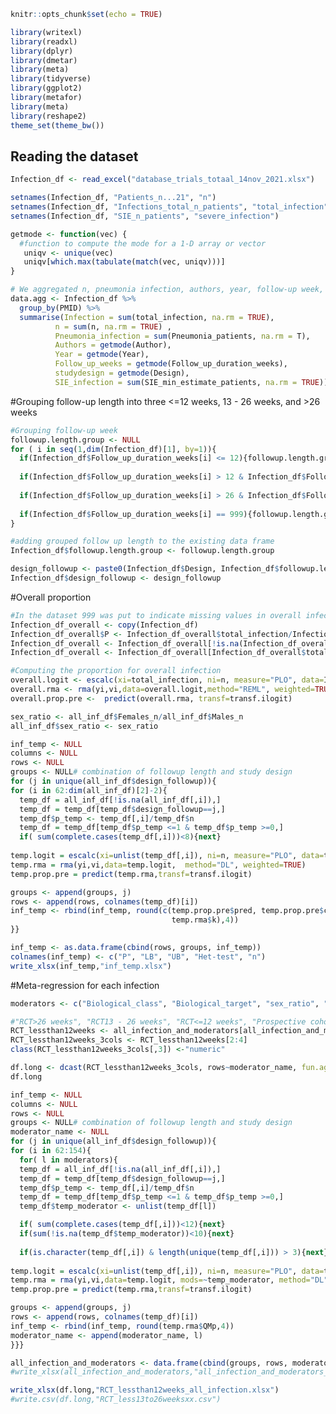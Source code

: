 
```r
knitr::opts_chunk$set(echo = TRUE)
```

```r
library(writexl)
library(readxl)
library(dplyr)
library(dmetar)
library(meta)
library(tidyverse)
library(ggplot2)
library(metafor)
library(meta)
library(reshape2)
theme_set(theme_bw())
```


## Reading the dataset

```r
Infection_df <- read_excel("database_trials_totaal_14nov_2021.xlsx")
```

```r
setnames(Infection_df, "Patients_n...21", "n")
setnames(Infection_df, "Infections_total_n_patients", "total_infection")
setnames(Infection_df, "SIE_n_patients", "severe_infection")
```

```r
getmode <- function(vec) {
  #function to compute the mode for a 1-D array or vector
   uniqv <- unique(vec)
   uniqv[which.max(tabulate(match(vec, uniqv)))]
}
```


```r
# We aggregated n, pneumonia infection, authors, year, follow-up week, study design, and severe infection by PMID
data.agg <- Infection_df %>% 
  group_by(PMID) %>% 
  summarise(Infection = sum(total_infection, na.rm = TRUE),
          n = sum(n, na.rm = TRUE) ,
          Pneumonia_infection = sum(Pneumonia_patients, na.rm = T),
          Authors = getmode(Author),
          Year = getmode(Year),
          Follow_up_weeks = getmode(Follow_up_duration_weeks),
          studydesign = getmode(Design),            
          SIE_infection = sum(SIE_min_estimate_patients, na.rm = TRUE))      
```


#Grouping follow-up length into three <=12 weeks, 13 - 26 weeks, and >26 weeks 
```r
#Grouping follow-up week
followup.length.group <- NULL
for ( i in seq(1,dim(Infection_df)[1], by=1)){
  if(Infection_df$Follow_up_duration_weeks[i] <= 12){followup.length.group <- append(followup.length.group, "<=12 weeks" )}
  
  if(Infection_df$Follow_up_duration_weeks[i] > 12 & Infection_df$Follow_up_duration_weeks[i] <= 26) {followup.length.group <- append(followup.length.group,  "13 - 26 weeks")}
  
  if(Infection_df$Follow_up_duration_weeks[i] > 26 & Infection_df$Follow_up_duration_weeks[i] != 999){followup.length.group <- append(followup.length.group,">26 weeks")}
  
  if(Infection_df$Follow_up_duration_weeks[i] == 999){followup.length.group <- append(followup.length.group,"NaN")}
}
```

```r
#adding grouped follow up length to the existing data frame
Infection_df$followup.length.group <- followup.length.group
```


```r
design_followup <- paste0(Infection_df$Design, Infection_df$followup.length.group)
Infection_df$design_followup <- design_followup
```


#Overall proportion
```r
#In the dataset 999 was put to indicate missing values in overall infection and severe infection 
Infection_df_overall <- copy(Infection_df)
Infection_df_overall$P <- Infection_df_overall$total_infection/Infection_df_overall$n
Infection_df_overall <- Infection_df_overall[!is.na(Infection_df_overall$P) & (Infection_df_overall$P  < 1) ,]
Infection_df_overall <- Infection_df_overall[Infection_df_overall$total_infection != 999,]

```

```r
#Computing the proportion for overall infection 
overall.logit <- escalc(xi=total_infection, ni=n, measure="PLO", data=Infection_df_overall)
overall.rma <- rma(yi,vi,data=overall.logit,method="REML", weighted=TRUE)
overall.prop.pre <-  predict(overall.rma, transf=transf.ilogit)
```


```r
sex_ratio <- all_inf_df$Females_n/all_inf_df$Males_n
all_inf_df$sex_ratio <- sex_ratio
```


```r
inf_temp <- NULL
columns <- NULL
rows <- NULL
groups <- NULL# combination of followup length and study design
for (j in unique(all_inf_df$design_followup)){
for (i in 62:dim(all_inf_df)[2]-2){
  temp_df = all_inf_df[!is.na(all_inf_df[,i]),]
  temp_df = temp_df[temp_df$design_followup==j,]
  temp_df$p_temp <- temp_df[,i]/temp_df$n
  temp_df = temp_df[temp_df$p_temp <=1 & temp_df$p_temp >=0,]
  if( sum(complete.cases(temp_df[,i]))<8){next}
 
temp.logit = escalc(xi=unlist(temp_df[,i]), ni=n, measure="PLO", data=temp_df)
temp.rma = rma(yi,vi,data=temp.logit,  method="DL", weighted=TRUE)
temp.prop.pre = predict(temp.rma,transf=transf.ilogit)

groups <- append(groups, j)
rows <- append(rows, colnames(temp_df)[i])
inf_temp <- rbind(inf_temp, round(c(temp.prop.pre$pred, temp.prop.pre$ci.lb, temp.prop.pre$ci.ub, temp.rma$QEp,
                                    temp.rma$k),4))
}}
```

```r
inf_temp <- as.data.frame(cbind(rows, groups, inf_temp))
colnames(inf_temp) <- c("P", "LB", "UB", "Het-test", "n")
write_xlsx(inf_temp,"inf_temp.xlsx")
```

#Meta-regression for each infection
```r
moderators <- c("Biological_class", "Biological_target", "sex_ratio", "Follow_up_duration_weeks",  "Males_n", "Females_n", "Age_mean...16", "BMI_kg_m2_mean",  "CRP_mg_L_mean...22", "RA_duration_mean_yrs",  "Rheumatoid_factor_positive_pct",  "MTX_pct", "MTX_dose_mg_week_mean", "Corticosteroids_pct", "Cort_dose_mg_day_mean", "No_of_prior_DMARDS_mean",          "previous_bDMARD_use_pct", "Previous_bDMARD_mean")      
```

```r
#"RCT>26 weeks", "RCT13 - 26 weeks", "RCT<=12 weeks", "Prospective cohort>26 weeks"
RCT_lessthan12weeks <- all_infection_and_moderators[all_infection_and_moderators$groups == "RCT<=12 weeks",]
RCT_lessthan12weeks_3cols <- RCT_lessthan12weeks[2:4]
class(RCT_lessthan12weeks_3cols[,3]) <-"numeric"
```


```r
df.long <- dcast(RCT_lessthan12weeks_3cols, rows~moderator_name, fun.aggregate=mean)
df.long
```


```r
inf_temp <- NULL
columns <- NULL
rows <- NULL
groups <- NULL# combination of followup length and study design
moderator_name <- NULL
for (j in unique(all_inf_df$design_followup)){ 
for (i in 62:154){
  for( l in moderators){
  temp_df = all_inf_df[!is.na(all_inf_df[,i]),]
  temp_df = temp_df[temp_df$design_followup==j,]
  temp_df$p_temp <- temp_df[,i]/temp_df$n
  temp_df = temp_df[temp_df$p_temp <=1 & temp_df$p_temp >=0,]
  temp_df$temp_moderator <- unlist(temp_df[l])

  if( sum(complete.cases(temp_df[,i]))<12){next}
  if(sum(!is.na(temp_df$temp_moderator))<10){next}
  
  if(is.character(temp_df[,i]) & length(unique(temp_df[,i])) > 3){next}
  
temp.logit = escalc(xi=unlist(temp_df[,i]), ni=n, measure="PLO", data=temp_df)
temp.rma = rma(yi,vi,data=temp.logit, mods=~temp_moderator, method="DL", weighted=TRUE)
temp.prop.pre = predict(temp.rma,transf=transf.ilogit)

groups <- append(groups, j)
rows <- append(rows, colnames(temp_df)[i])
inf_temp <- rbind(inf_temp, round(temp.rma$QMp,4))
moderator_name <- append(moderator_name, l)
}}}
```


```r
all_infection_and_moderators <- data.frame(cbind(groups, rows, moderator_name, inf_temp))
#write_xlsx(all_infection_and_moderators,"all_infection_and_moderators_2.xlsx")
```



```r
write_xlsx(df.long,"RCT_lessthan12weeks_all_infection.xlsx")
#write.csv(df.long,"RCT_less13to26weeksxx.csv")
```

